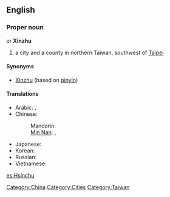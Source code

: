 {{wikipedia}}
==English==

===Proper noun===
{{en-proper noun}} or '''Xinzhu'''

# a city and a county in northern Taiwan, southwest of [[Taipei]]

====Synonyms====
* [[Xinzhu]] (based on [[pinyin]])

====Translations====
{{trans-top|a city in Taiwan}}
* Arabic: {{t|ar|شينجو|m|tr=shinjuu}},  {{t|ar|شينتشو|m|tr=shintshuu}}
* Chinese:
*: Mandarin: {{t-|cmn|新竹|tr=Xīnzhú|sc=Hani}}
*: [[Min Nan]]: {{tø|nan|竹塹|tr=Tek-chhàm|sc=Hans}}, {{tø|nan|新竹|tr=Sin-tek|sc=Hans}}
{{trans-mid}}
* Japanese: {{t-|ja|新竹|tr=しんちく, Shinchiku}}
* Korean: {{t|ko|신주|tr=Sinju|sc=Hang}}
* Russian: {{t|ru|Синьчжу|m|tr=Sin’čžú}} {{indeclinable}}
* Vietnamese: {{t|vi|Tân Trúc|xs=Vietnamese}}
{{trans-bottom}}

[[Category:China]]
[[Category:Cities]]
[[Category:Taiwan]]

[[es:Hsinchu]]